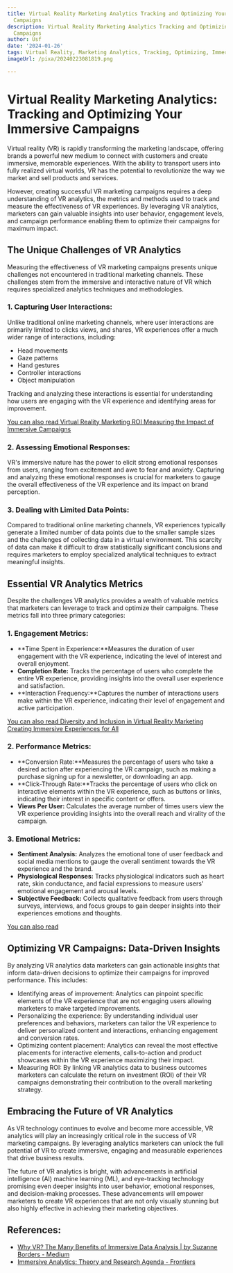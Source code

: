 ```yaml
---
title: Virtual Reality Marketing Analytics Tracking and Optimizing Your Immersive
  Campaigns
description: Virtual Reality Marketing Analytics Tracking and Optimizing Your Immersive
  Campaigns
author: Usf
date: '2024-01-26'
tags: Virtual Reality, Marketing Analytics, Tracking, Optimizing, Immersive Campaigns
imageUrl: /pixa/20240223081819.png

---
```

# Virtual Reality Marketing  Analytics: Tracking and Optimizing Your  Immersive Campaigns

Virtual  reality (VR)  is rapidly transforming the marketing landscape, offering brands a powerful new medium to connect with customers and create  immersive, memorable experiences. With  the ability to transport users into fully realized virtual worlds, VR has the potential to revolutionize the way we market and sell products and services.

However, creating successful VR marketing campaigns requires a deep understanding of VR analytics, the metrics and methods used  to track and measure  the  effectiveness  of VR experiences. By leveraging VR analytics,  marketers can gain valuable insights into user  behavior, engagement  levels, and campaign performance enabling them to optimize their  campaigns  for maximum impact.

##  The  Unique Challenges of VR Analytics

Measuring the effectiveness of VR marketing campaigns presents unique challenges not encountered in traditional marketing channels. These challenges stem from the immersive and interactive nature of VR which  requires specialized analytics techniques  and  methodologies.

### 1. Capturing User  Interactions:

Unlike traditional  online marketing channels, where user  interactions are primarily limited to clicks  views, and shares, VR experiences offer a much wider range of interactions, including:

- Head movements
-  Gaze  patterns
- Hand gestures
- Controller interactions
- Object manipulation

Tracking and  analyzing these interactions is essential for understanding how users are engaging with the VR experience and identifying areas for improvement.

[You can also read Virtual Reality Marketing ROI Measuring the Impact of Immersive Campaigns](Virtual%20Reality%20Marketing%20ROI%20Measuring%20the%20Impact%20of%20Immersive%20Campaigns)


### 2. Assessing Emotional Responses:

VR's immersive nature has the power to elicit strong  emotional responses from users, ranging from excitement and  awe  to fear and anxiety. Capturing and analyzing these emotional responses is crucial for marketers to gauge the overall effectiveness of the VR  experience and its impact on brand perception.

### 3. Dealing with Limited Data  Points:

Compared  to traditional  online marketing channels, VR experiences typically generate a limited number of data  points due to the  smaller sample sizes and  the challenges of collecting data in a virtual environment. This scarcity of data can make it difficult to draw statistically significant conclusions and requires marketers to employ specialized analytical techniques to  extract meaningful insights.

## Essential VR Analytics Metrics

Despite the challenges VR analytics provides a wealth of valuable metrics that  marketers  can leverage to track and optimize their campaigns. These metrics fall into three primary categories:

### 1. Engagement Metrics:

- **Time Spent in Experience:**Measures the duration of user  engagement with the VR experience, indicating the level of interest and overall enjoyment.
- **Completion Rate:** Tracks the percentage of users who complete the entire VR  experience, providing insights into the overall user experience and  satisfaction.
-  **Interaction Frequency:**Captures the number of interactions users make within the VR experience, indicating  their level of engagement and active participation.

[You can also read Diversity and  Inclusion in Virtual Reality Marketing Creating Immersive Experiences for All](Diversity%20and%20Inclusion%20in%20Virtual%20Reality%20Marketing%20Creating%20Immersive%20Experiences%20for%20All)


### 2. Performance Metrics:

- **Conversion Rate:**Measures the percentage of users who take a desired action  after experiencing the VR campaign, such as making a purchase signing up  for  a newsletter, or downloading an app.
- **Click-Through Rate:**Tracks the  percentage of users who click on interactive elements  within the VR experience, such as buttons  or links, indicating their interest in  specific content  or offers.
- **Views Per User:** Calculates the average number of times users  view the VR experience providing insights into the overall reach and virality of the campaign.

### 3.  Emotional Metrics:

- **Sentiment Analysis:** Analyzes the  emotional tone  of user feedback  and social media mentions to gauge  the overall sentiment towards the VR experience  and the brand.
- **Physiological Responses:** Tracks physiological indicators such as heart rate, skin conductance, and facial  expressions to measure users' emotional engagement and  arousal levels.
- **Subjective Feedback:** Collects qualitative feedback from users through surveys, interviews, and focus groups to gain deeper insights into their experiences  emotions and thoughts.

[You can also read ]()


## Optimizing VR Campaigns: Data-Driven Insights

By analyzing VR analytics data marketers can gain actionable insights that inform data-driven decisions to optimize their  campaigns for improved performance. This includes:

- Identifying areas of  improvement: Analytics can pinpoint specific elements of the VR experience that are not engaging users allowing marketers to make targeted improvements.
- Personalizing  the experience: By understanding individual user  preferences and behaviors, marketers can tailor the VR experience to deliver personalized content and interactions,  enhancing engagement and conversion rates.
- Optimizing content placement: Analytics can  reveal the most effective placements for interactive elements,  calls-to-action and product showcases within the VR experience maximizing their impact.
- Measuring ROI: By linking VR analytics data to business outcomes marketers can calculate the return on investment (ROI) of their VR campaigns demonstrating their contribution to the  overall marketing strategy.

## Embracing the Future of VR Analytics

As VR technology continues to evolve and become more accessible, VR analytics will play an  increasingly critical role in the success of VR marketing campaigns. By  leveraging analytics marketers can unlock the full  potential of VR to create immersive, engaging and measurable experiences that drive business results.

The future of VR  analytics is bright, with advancements  in artificial intelligence (AI) machine learning  (ML), and  eye-tracking technology  promising even deeper insights into user behavior, emotional responses, and decision-making  processes. These advancements  will  empower marketers to create  VR experiences that are not only visually stunning but also highly effective in achieving their marketing objectives.

## References:
- [Why VR? The Many Benefits of Immersive Data Analysis | by Suzanne Borders - Medium](https://medium.com/badvr/why-vr-the-many-benefits-of-immersive-data-analysis-a8590f7b4284)
- [Immersive Analytics: Theory and Research Agenda - Frontiers](https://www.frontiersin.org/articles/10.3389/frobt.2019.00082)
